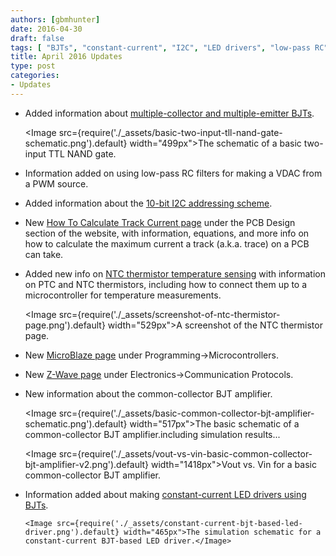 ```yaml
---
authors: [gbmhunter]
date: 2016-04-30
draft: false
tags: [ "BJTs", "constant-current", "I2C", "LED drivers", "low-pass RC", "Microblaze", "multiple-collector", "multiple-emitter", "NinjaCalc", "NTC", "PWM", "sensors", "temperature", "thermistors", "track current", "VDAC", " z-wave" ]
title: April 2016 Updates
type: post
categories:
- Updates
---
```


* Added information about [multiple-collector and multiple-emitter BJTs](/electronics/components/transistors/bipolar-junction-transistors-bjts#multiple-collector-and-multiple-emitter-bjts).

    <Image src={require('./_assets/basic-two-input-tll-nand-gate-schematic.png').default} width="499px">The schematic of a basic two-input TTL NAND gate.</Image>

* Information added on using low-pass RC filters for making a VDAC from a PWM source.

* Added information about the [10-bit I2C addressing scheme](/electronics/communication-protocols/i2c-communication-protocol/).

* New [How To Calculate Track Current page](/pcb-design/how-to-calculate-maximum-track-current) under the PCB Design section of the website, with information, equations, and more info on how to calculate the maximum current a track (a.k.a. trace) on a PCB can take.

* Added new info on [NTC thermistor temperature sensing](/electronics/components/sensors/temperature-sensors/) with information on PTC and NTC thermistors, including how to connect them up to a microcontroller for temperature measurements.

    <Image src={require('./_assets/screenshot-of-ntc-thermistor-page.png').default} width="529px">A screenshot of the NTC thermistor page.</Image>

* New [MicroBlaze page](/programming/microcontrollers/microblaze/) under Programming->Microcontrollers.

* New [Z-Wave page](/electronics/communication-protocols/z-wave) under Electronics->Communication Protocols.

* New information about the common-collector BJT amplifier.

    <Image src={require('./_assets/basic-common-collector-bjt-amplifier-schematic.png').default} width="517px">The basic schematic of a common-collector BJT amplifier.</Image>including simulation results...

    <Image src={require('./_assets/vout-vs-vin-basic-common-collector-bjt-amplifier-v2.png').default} width="1418px">Vout vs. Vin for a basic common-collector BJT amplifier.</Image>

* Information added about making [constant-current LED drivers using BJTs](/electronics/components/transistors/bipolar-junction-transistors-bjts#constant-current-sink).

      <Image src={require('./_assets/constant-current-bjt-based-led-driver.png').default} width="465px">The simulation schematic for a constant-current BJT-based LED driver.</Image>